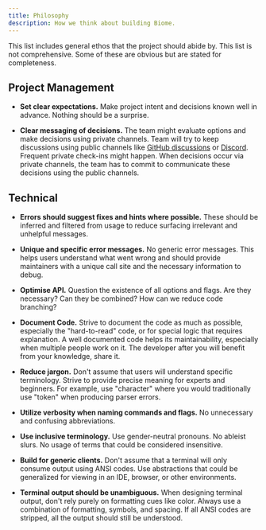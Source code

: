 ```yaml
---
title: Philosophy
description: How we think about building Biome.
---
```


This list includes general ethos that the project should abide by.
This list is not comprehensive. Some of these are obvious but are stated for completeness.

## Project Management

- **Set clear expectations.** Make project intent and decisions known well in advance.
  Nothing should be a surprise.

- **Clear messaging of decisions.** The team might evaluate options and make decisions using private channels.
  Team will try to keep discussions using public channels like [GitHub discussions](https://github.com/biomejs/biome/discussions) or [Discord](https://biomejs.dev/chat). Frequent private check-ins might happen.
  When decisions occur via private channels, the team has to commit to communicate these decisions using the public channels.

## Technical

- **Errors should suggest fixes and hints where possible.** These should be inferred and filtered from usage to reduce surfacing irrelevant and unhelpful messages.

- **Unique and specific error messages.** No generic error messages.
  This helps users understand what went wrong and should provide maintainers with a unique call site and the necessary information to debug.

- **Optimise API.** Question the existence of all options and flags.
  Are they necessary? Can they be combined? How can we reduce code branching?

- **Document Code.** Strive to document the code as much as possible, especially the "hard-to-read" code, or for special logic that requires explanation.
  A well documented code helps its maintainability, especially when multiple people work on it. The developer after you will benefit from your knowledge, share it.

- **Reduce jargon.** Don't assume that users will understand specific terminology.
  Strive to provide precise meaning for experts and beginners.
  For example, use "character" where you would traditionally use "token" when producing parser errors.

- **Utilize verbosity when naming commands and flags.** No unnecessary and confusing abbreviations.

- **Use inclusive terminology.** Use gender-neutral pronouns. No ableist slurs.
  No usage of terms that could be considered insensitive.

- **Build for generic clients.** Don't assume that a terminal will only consume output using ANSI codes.
  Use abstractions that could be generalized for viewing in an IDE, browser, or other environments.

- **Terminal output should be unambiguous.** When designing terminal output, don't rely purely on formatting cues like color.
  Always use a combination of formatting, symbols, and spacing.
  If all ANSI codes are stripped, all the output should still be understood.
